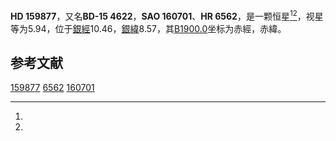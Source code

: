 {{Starbox begin
| name = HD 159877
}}
{{Starbox observe
| epoch = [[J2000.0|J2000.0]]
| constell = {{星座名待查}}<ref name=SIMBAD>{{cite web
 | url=http://simbad.u-strasbg.fr/simbad/sim-id?Ident=HR+6562
 | title =Pulsating variable Star
 | publisher=Centre de Données astronomiques de Strasbourg
 | work=SIMBAD
 | accessdate=2012-07-13}}</ref><ref name=DATA>{{cite web
 | url=http://vizier.u-strasbg.fr/viz-bin/VizieR-5?-out.add=.&-source=5050&-corr=PK=HR&-out.max=9999&HR=6562
 | title=VizieR Detailed Page
 | accessdate=2012-07-13
 | archive-date=2016-03-04
 | archive-url=https://web.archive.org/web/20160304223835/http://vizier.u-strasbg.fr/viz-bin/VizieR-5?-out.add=.&-source=5050&-corr=PK=HR&-out.max=9999&HR=6562
 | dead-url=no
 }}</ref>
| 星官 = 
| ra = {{RA|17|37|36.2}}<ref name=SIMBAD /><ref name=DATA />
| dec = {{DEC|-15|34|16}}<ref name=SIMBAD /><ref name=DATA />
| appmag_v = 5.94<ref name=SIMBAD /><ref name=DATA />
}}
{{Starbox character
| class = F0IV<ref name=SIMBAD /><ref name=DATA />
| b-v = 0.37<ref name=SIMBAD /><ref name=DATA />
| u-b = <ref name=SIMBAD /><ref name=DATA />
| r-i = <ref name=SIMBAD /><ref name=DATA />
| variable = 
}}
{{Starbox astrometry
| radial_v = 
| prop_mo_ra = -8
| parallax = 
| p_error = 
}}
{{Starbox catalog
| names =BD-15 4622，[[SAO星表|SAO]] 160701，[[HD星表|HD]] 159877，[[HR星表|HR]] 6562}}
{{Starbox reference |Simbad=HR+6562}}
{{Starbox end}}

'''HD 159877'''，又名'''BD-15 4622'''，'''SAO 160701'''、'''HR 6562'''，是一颗恒星<ref name=SIMBAD /><ref name=DATA />，视星等为5.94，位于[[銀道座標系|銀經]]10.46，[[銀道座標系|銀緯]]8.57，其[[B1900.0|B1900.0]]坐标为赤經{{RA|17|31|51.9}}，赤緯{{DEC|-15|8.57|35}}。

== 参考文献 ==
{{reflist}}

{{star-stub}}

[[Category:HD和HDE天體|159877]]
[[Category:HR天體|6562]]
[[Category:SAO天體|160701]]